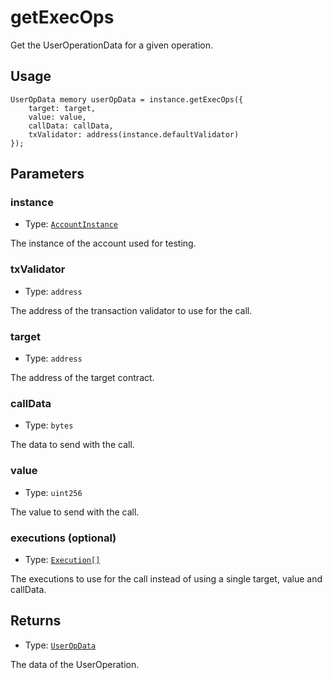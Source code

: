 # getExecOps

Get the UserOperationData for a given operation.

## Usage

```solidity copy
UserOpData memory userOpData = instance.getExecOps({
    target: target,
    value: value,
    callData: callData,
    txValidator: address(instance.defaultValidator)
});
```

## Parameters

### instance

- Type: [`AccountInstance`](/modulekit/glossary/types.mdx#accountinstance)

The instance of the account used for testing.

### txValidator

- Type: `address`

The address of the transaction validator to use for the call.

### target

- Type: `address`

The address of the target contract.

### callData

- Type: `bytes`

The data to send with the call.

### value

- Type: `uint256`

The value to send with the call.

### executions (optional)

- Type: [`Execution[]`](/modulekit/glossary/types#execution)

The executions to use for the call instead of using a single target, value and callData.

## Returns

- Type: [`UserOpData`](/modulekit/glossary/types.mdx#useropdata)

The data of the UserOperation.
